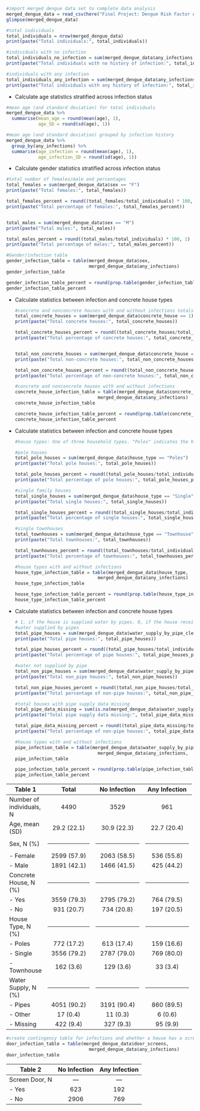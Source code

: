```r
#import merged dengue data set to complete data analysis
merged_dengue_data = read_csv(here("Final Project: Dengue Risk Factor Analysis","Data","Processed Data","merged_dengue_data.csv"))
glimpse(merged_dengue_data)
```

```r
#total individuals
total_individuals = nrow(merged_dengue_data)
print(paste("Total individuals:", total_individuals))

#individuals with no infection
total_individuals_no_infection = sum(merged_dengue_data$any_infections == FALSE)
print(paste("Total individuals with no history of infection:", total_individuals_no_infection))

#individuals with any infection
total_individuals_any_infection = sum(merged_dengue_data$any_infections == TRUE)
print(paste("Total individuals with any history of infection:", total_individuals_any_infection))

```

-   Calculate age statistics stratified across infection status

```r
#mean age (and standard deviation) for total individuals
merged_dengue_data %>% 
  summarise(mean_age = round(mean(age), 1),
            age_SD = round(sd(age), 1))

#mean age (and standard deviation) grouped by infection history
merged_dengue_data %>% 
  group_by(any_infections) %>% 
  summarise(age_infection = round(mean(age), 1),
            age_infection_SD = round(sd(age), 1))
```

-   Calculate gender statistics stratified across infection status

```r
#total number of females/male and percentages
total_females = sum(merged_dengue_data$sex == "F")
print(paste("Total females:", total_females))

total_females_percent = round((total_females/total_individuals) * 100, 1)
print(paste("Total percentage of females:", total_females_percent))


total_males = sum(merged_dengue_data$sex == "M")
print(paste("Total males:", total_males))

total_males_percent = round((total_males/total_individuals) * 100, 1)
print(paste("Total percentage of males:", total_males_percent))

#Gender/infection table
gender_infection_table = table(merged_dengue_data$sex,
                               merged_dengue_data$any_infections)
gender_infection_table

gender_infection_table_percent = round(prop.table(gender_infection_table, margin = 2) * 100, 2)
gender_infection_table_percent
```

-   Calculate statistics between infection and concrete house types

    ```r
    #concrete and nonconcrete houses with and without infections totals
    total_concrete_houses = sum(merged_dengue_data$concrete_house == 1)
    print(paste("Total concrete houses:", total_concrete_houses))

    total_concrete_houses_percent = round((total_concrete_houses/total_individuals) * 100, 1)
    print(paste("Total percentage of concrete houses:", total_concrete_houses_percent))


    total_non_concrete_houses = sum(merged_dengue_data$concrete_house == 0)
    print(paste("Total non-concrete houses:", total_non_concrete_houses))

    total_non_concrete_houses_percent = round((total_non_concrete_houses/total_individuals) * 100, 1)
    print(paste("Total percentage of non-concrete houses:", total_non_concrete_houses_percent))

    #concrete and nonconcrete houses with and without infections
    concrete_house_infection_table = table(merged_dengue_data$concrete_house,
                                   merged_dengue_data$any_infections)
    concrete_house_infection_table

    concrete_house_infection_table_percent = round(prop.table(concrete_house_infection_table, margin = 2) * 100, 2)
    concrete_house_infection_table_percent
    ```

<!-- -->

-   Calculate statistics between infection and concrete house types

    ```r
    #house types: One of three household types. "Poles" indicates the house is built on stilts, as homes on floodplains typically are. "Single" indicates the house is a single-family home separate from other homes. "Townhouse" indicates the house if part of a multifamily unit where multiple homes are physically connected.

    #pole houses
    total_pole_houses = sum(merged_dengue_data$house_type == "Poles")
    print(paste("Total pole houses:", total_pole_houses))

    total_pole_houses_percent = round((total_pole_houses/total_individuals) * 100, 1)
    print(paste("Total percentage of pole houses:", total_pole_houses_percent))

    #single family houses
    total_single_houses = sum(merged_dengue_data$house_type == "Single")
    print(paste("Total single houses:", total_single_houses))

    total_single_houses_percent = round((total_single_houses/total_individuals) * 100, 1)
    print(paste("Total percentage of single houses:", total_single_houses_percent))

    #single townhouses
    total_townhouses = sum(merged_dengue_data$house_type == "Townhouse")
    print(paste("Total townhouses:", total_townhouses))

    total_townhouses_percent = round((total_townhouses/total_individuals) * 100, 1)
    print(paste("Total percentage of townhouses:", total_townhouses_percent))

    #house types with and without infections
    house_type_infection_table = table(merged_dengue_data$house_type,
                                   merged_dengue_data$any_infections)
    house_type_infection_table

    house_type_infection_table_percent = round(prop.table(house_type_infection_table, margin = 2) * 100, 2)
    house_type_infection_table_percent
    ```

-   Calculate statistics between infection and concrete house types

    ```r
    # 1, if the house is supplied water by pipes. 0, if the house receives water some other way
    #water supplied by pipes
    total_pipe_houses = sum(merged_dengue_data$water_supply_by_pipe_clean == 1, na.rm = TRUE)
    print(paste("Total pipe houses:", total_pipe_houses))

    total_pipe_houses_percent = round((total_pipe_houses/total_individuals) * 100, 1)
    print(paste("Total percentage of pipe houses:", total_pipe_houses_percent))

    #water not supplied by pipe
    total_non_pipe_houses = sum(merged_dengue_data$water_supply_by_pipe_clean == 0, na.rm= TRUE)
    print(paste("Total non_pipe houses:", total_non_pipe_houses))

    total_non_pipe_houses_percent = round((total_non_pipe_houses/total_individuals) * 100, 1)
    print(paste("Total percentage of non-pipe houses:", total_non_pipe_houses_percent))

    #total houses with pipe supply data missing
    total_pipe_data_missing = sum(is.na(merged_dengue_data$water_supply_by_pipe_clean))
    print(paste("Total pipe supply data missing:", total_pipe_data_missing))

    total_pipe_data_missing_percent = round((total_pipe_data_missing/total_individuals) * 100, 1)
    print(paste("Total percentage of non-pipe houses:", total_pipe_data_missing_percent))

    #house types with and without infections
    pipe_infection_table = table(merged_dengue_data$water_supply_by_pipe_clean,
                                   merged_dengue_data$any_infections,  useNA = "ifany")
    pipe_infection_table

    pipe_infection_table_percent = round(prop.table(pipe_infection_table, margin = 2) * 100, 2)
    pipe_infection_table_percent
    ```

+--------------------------+--------------------------------------------------------------------------+--------------------------------------------------------------------------+--------------------------------------------------------------------------+
| Table 1                  | Total                                                                    | No Infection                                                             | Any Infection                                                            |
+==========================+:========================================================================:+:========================================================================:+:========================================================================:+
| Number of individuals, N | 4490                                                                     | 3529                                                                     | 961                                                                      |
+--------------------------+--------------------------------------------------------------------------+--------------------------------------------------------------------------+--------------------------------------------------------------------------+
| Age, mean (SD)           | 29.2 (22.1)                                                              | 30.9 (22.3)                                                              | 22.7 (20.4)                                                              |
+--------------------------+--------------------------------------------------------------------------+--------------------------------------------------------------------------+--------------------------------------------------------------------------+
| Sex, N (%)               | ------------------------------------------------------------------------ | ------------------------------------------------------------------------ | ------------------------------------------------------------------------ |
+--------------------------+--------------------------------------------------------------------------+--------------------------------------------------------------------------+--------------------------------------------------------------------------+
| \- Female                | 2599 (57.9)                                                              | 2063 (58.5)                                                              | 536 (55.8)                                                               |
+--------------------------+--------------------------------------------------------------------------+--------------------------------------------------------------------------+--------------------------------------------------------------------------+
| \- Male                  | 1891 (42.1)                                                              | 1466 (41.5)                                                              | 425 (44.2)                                                               |
+--------------------------+--------------------------------------------------------------------------+--------------------------------------------------------------------------+--------------------------------------------------------------------------+
| Concrete House, N (%)    | ------------------------------------------------------------------------ | ------------------------------------------------------------------------ | ------------------------------------------------------------------------ |
+--------------------------+--------------------------------------------------------------------------+--------------------------------------------------------------------------+--------------------------------------------------------------------------+
| \- Yes                   | 3559 (79.3)                                                              | 2795 (79.2)                                                              | 764 (79.5)                                                               |
+--------------------------+--------------------------------------------------------------------------+--------------------------------------------------------------------------+--------------------------------------------------------------------------+
| \- No                    | 931 (20.7)                                                               | 734 (20.8)                                                               | 197 (20.5)                                                               |
+--------------------------+--------------------------------------------------------------------------+--------------------------------------------------------------------------+--------------------------------------------------------------------------+
| House Type, N (%)        | ------------------------------------------------------------------------ | ------------------------------------------------------------------------ | ------------------------------------------------------------------------ |
+--------------------------+--------------------------------------------------------------------------+--------------------------------------------------------------------------+--------------------------------------------------------------------------+
| \- Poles                 | 772 (17.2)                                                               | 613 (17.4)                                                               | 159 (16.6)                                                               |
+--------------------------+--------------------------------------------------------------------------+--------------------------------------------------------------------------+--------------------------------------------------------------------------+
| \- Single                | 3556 (79.2)                                                              | 2787 (79.0)                                                              | 769 (80.0)                                                               |
+--------------------------+--------------------------------------------------------------------------+--------------------------------------------------------------------------+--------------------------------------------------------------------------+
| \- Townhouse             | 162 (3.6)                                                                | 129 (3.6)                                                                | 33 (3.4)                                                                 |
+--------------------------+--------------------------------------------------------------------------+--------------------------------------------------------------------------+--------------------------------------------------------------------------+
| Water Supply, N (%)      | ------------------------------------------------------------------------ | ------------------------------------------------------------------------ | ------------------------------------------------------------------------ |
+--------------------------+--------------------------------------------------------------------------+--------------------------------------------------------------------------+--------------------------------------------------------------------------+
| \- Pipes                 | 4051 (90.2)                                                              | 3191 (90.4)                                                              | 860 (89.5)                                                               |
+--------------------------+--------------------------------------------------------------------------+--------------------------------------------------------------------------+--------------------------------------------------------------------------+
| \- Other                 | 17 (0.4)                                                                 | 11 (0.3)                                                                 | 6 (0.6)                                                                  |
+--------------------------+--------------------------------------------------------------------------+--------------------------------------------------------------------------+--------------------------------------------------------------------------+
| \- Missing               | 422 (9.4)                                                                | 327 (9.3)                                                                | 95 (9.9)                                                                 |
+--------------------------+--------------------------------------------------------------------------+--------------------------------------------------------------------------+--------------------------------------------------------------------------+

```r
#create contingency table for infections and whether a house has a screen door or not
door_infection_table = table(merged_dengue_data$door_screens,
                               merged_dengue_data$any_infections)
door_infection_table

```

| Table 2         | No Infection | Any Infection |
|-----------------|:------------:|:-------------:|
| Screen Door, N  |     ---      |      ---      |
| \- Yes          |     623      |      192      |
| \- No           |     2906     |      769      |
